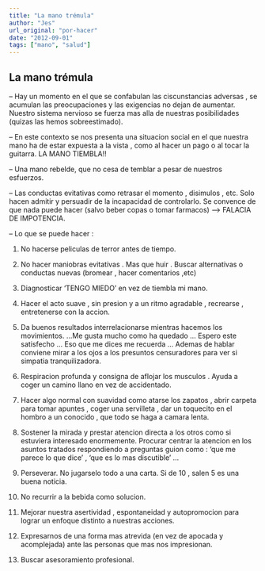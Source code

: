```yaml
---
title: "La mano trémula"
author: "Jes"
url_original: "por-hacer"
date: "2012-09-01"
tags: ["mano", "salud"]
---
```


## La mano trémula 

– Hay un momento en el que se confabulan las ciscunstancias adversas , se
acumulan las preocupaciones y las exigencias no dejan de aumentar. Nuestro
sistema nervioso se fuerza mas alla de nuestras posibilidades (quizas las hemos
sobreestimado).

– En este contexto se nos presenta una situacion social en el que nuestra mano
ha de estar expuesta a la vista , como al hacer un pago o al tocar la guitarra.
LA MANO TIEMBLA!!

– Una mano rebelde, que no cesa de temblar a pesar de nuestros esfuerzos.

– Las conductas evitativas como retrasar el momento , disimulos , etc. Solo
hacen admitir y persuadir de la incapacidad de controlarlo. Se convence de que
nada puede hacer (salvo beber copas o tomar farmacos) —> FALACIA DE IMPOTENCIA.

– Lo que se puede hacer :
1. No hacerse peliculas de terror antes de tiempo.

2. No hacer maniobras evitativas . Mas que huir . Buscar alternativas o conductas nuevas (bromear , hacer comentarios ,etc)

3. Diagnosticar ‘TENGO MIEDO’ en vez de tiembla mi mano.

4. Hacer el acto suave , sin presion y a un ritmo agradable , recrearse , entretenerse con la accion.

5. Da buenos resultados interrelacionarse mientras hacemos los movimientos. …Me
gusta mucho como ha quedado … Espero este satisfecho … Eso que me dices me
recuerda … Ademas de hablar conviene mirar a los ojos a los presuntos
censuradores para ver si simpatia tranquilizadora.

6. Respiracion profunda y consigna de aflojar los musculos . Ayuda a coger un camino llano en vez de accidentado.

7. Hacer algo normal con suavidad como atarse los zapatos , abrir carpeta para
tomar apuntes , coger una servilleta , dar un toquecito en el hombro a un
conocido , que todo se haga a camara lenta.

8. Sostener la mirada y prestar atencion directa a los otros como si estuviera
interesado enormemente. Procurar centrar la atencion en los asuntos tratados
respondiendo a preguntas guion como : ‘que me parece lo que dice’ , ‘que es lo
mas discutible’ …

9. Perseverar. No jugarselo todo a una carta. Si de 10 , salen 5 es una buena noticia.

10. No recurrir a la bebida como solucion.

11. Mejorar nuestra asertividad , espontaneidad y autopromocion para lograr un enfoque distinto a nuestras acciones.

12. Expresarnos de una forma mas atrevida (en vez de apocada y acomplejada) ante las personas que mas nos impresionan.

13. Buscar asesoramiento profesional.